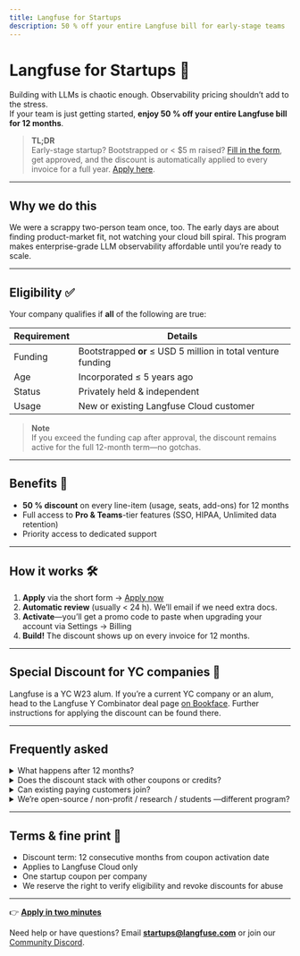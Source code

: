 ```yaml
---
title: Langfuse for Startups
description: 50 % off your entire Langfuse bill for early-stage teams
---
```


# Langfuse for Startups 🚀

Building with LLMs is chaotic enough. Observability pricing shouldn’t add to the stress.  
If your team is just getting started, **enjoy 50 % off your entire Langfuse bill for 12 months**.

> **TL;DR**  
> Early-stage startup? Bootstrapped or < $5 m raised? [Fill in the form](https://forms.gle/eJAYjRWeCZU1Mn6j8), get approved, and the discount
> is automatically applied to every invoice for a full year. [Apply here](https://forms.gle/eJAYjRWeCZU1Mn6j8).

---

## Why we do this

We were a scrappy two-person team once, too. The early days are about finding
product-market fit, not watching your cloud bill spiral. This program makes
enterprise-grade LLM observability affordable until you’re ready to scale.

---

## Eligibility ✅

Your company qualifies if **all** of the following are true:

| Requirement | Details                                                      |
| ----------- | ------------------------------------------------------------ |
| Funding     | Bootstrapped **or** ≤ USD 5 million in total venture funding |
| Age         | Incorporated ≤ 5 years ago                                   |
| Status      | Privately held & independent                                 |
| Usage       | New or existing Langfuse Cloud customer                      |

> **Note**  
> If you exceed the funding cap after approval, the discount remains active
> for the full 12-month term—no gotchas.

---

## Benefits 🎁

- **50 % discount** on every line-item (usage, seats, add-ons) for 12 months
- Full access to **Pro & Teams**-tier features (SSO, HIPAA, Unlimited data retention)
- Priority access to dedicated support

---

## How it works 🛠️

1. **Apply** via the short form → [Apply now](https://forms.gle/eJAYjRWeCZU1Mn6j8)
2. **Automatic review** (usually < 24 h). We’ll email if we need extra docs.
3. **Activate**—you’ll get a promo code to paste when upgrading your account via Settings → Billing
4. **Build!** The discount shows up on every invoice for 12 months.

---

## Special Discount for YC companies 🦄

Langfuse is a YC W23 alum. If you’re a current YC company or an alum, head to the Langfuse Y Combinator deal page [on Bookface](https://bookface.ycombinator.com/deals/2124). Further instructions for applying the discount can be found there.

---

## Frequently asked

<details>
<summary>What happens after 12 months?</summary>

You roll onto standard pricing.

</details>

<details>
<summary>Does the discount stack with other coupons or credits?</summary>

No. You'll need to choose one offer.

</details>

<details>
<summary>Can existing paying customers join?</summary>

Yes—so long as you still meet the funding cap. Email us at startups@langfuse.com and we can apply the discount to your account.

</details>

<details>
<summary>We’re open-source / non-profit / research / students —different program?</summary>

Ping us at **startups@langfuse.com**. We love OSS, Research & Education and can usually match or beat
the startup deal.

</details>

---

## Terms & fine print 📜

- Discount term: 12 consecutive months from coupon activation date
- Applies to Langfuse Cloud only
- One startup coupon per company
- We reserve the right to verify eligibility and revoke discounts for abuse

---

👉 **[Apply in two minutes](https://forms.gle/eJAYjRWeCZU1Mn6j8)**

Need help or have questions? Email **startups@langfuse.com** or join our [Community Discord](https://langfuse.com/discord).
